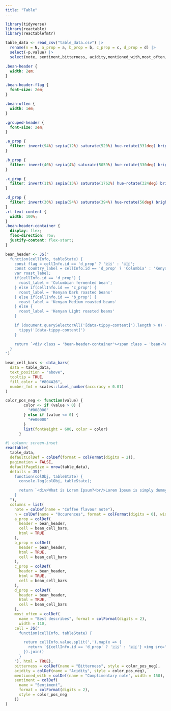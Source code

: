 ```yaml
---
title: "Table"
---
```



```r
library(tidyverse)
library(reactable)
library(reactablefmtr)
```

<script src='https://unpkg.com/popper.js@1'></script><script src='https://unpkg.com/tippy.js@5'></script>

```r
table_data <- read_csv("table_data.csv") |>
  rename(n = N, a_prop = a, b_prop = b, c_prop = c, d_prop = d) |>
  select(-p.value) |>
  select(note, sentiment,bitterness, acidity,mentioned_with,most_often,  a_prop, b_prop, c_prop, d_prop)
```


```css
.bean-header {
  width: 2em;
}

.bean-header-flag {
  font-size: 2em;
}

.bean-often {
  width: 1em;
}

.grouped-header {
  font-size: 2em;
}

.a_prop {
  filter: invert(94%) sepia(12%) saturate(520%) hue-rotate(331deg) brightness(90%) contrast(89%);
}

.b_prop {
  filter: invert(40%) sepia(4%) saturate(5059%) hue-rotate(330deg) brightness(90%) contrast(78%);
}

.c_prop {
  filter: invert(11%) sepia(15%) saturate(1762%) hue-rotate(324deg) brightness(94%) contrast(85%);
}

.d_prop {
  filter: invert(36%) sepia(54%) saturate(394%) hue-rotate(56deg) brightness(93%) contrast(90%);
}
.rt-text-content {
  width: 100%;
}
.bean-header-container {
  display: flex;
  flex-direction: row;
  justify-content: flex-start;
}
```

```r
bean_header <- JS("
  function(cellInfo, tableState) {
    const flag = cellInfo.id == 'd_prop' ? '🇨🇴' : '🇰🇪';
    const country_label = cellInfo.id == 'd_prop' ? 'Columbia' : 'Kenya';
    var roast_label;
    if(cellInfo.id == 'd_prop') {
      roast_label = 'Columbian fermented bean';
    } else if(cellInfo.id == 'c_prop') {
      roast_label = 'Kenyan Dark roasted beans'
    } else if(cellInfo.id == 'b_prop') {
      roast_label = 'Kenyan Medium roasted beans'
    } else {
      roast_label = 'Kenyan Light roasted beans'
    }

    if (document.querySelectorAll('[data-tippy-content]').length > 0) {
      tippy('[data-tippy-content]')
    }

    return `<div class = 'bean-header-container'><span class = 'bean-header-flag' data-tippy-content = '${country_label}'>${flag}</span><img src='https://www.svgrepo.com/show/493660/coffee-bean-filled-roast-brew.svg' data-tippy-content='${roast_label}' class='bean-header ${cellInfo.id}' alt = 'coffee bean'/></div>`
  }
")
```


```r
bean_cell_bars <- data_bars(
  data = table_data,
  text_position = "above",
  tooltip = TRUE,
  fill_color = "#804A26",
  number_fmt = scales::label_number(accuracy = 0.01)
)
```

```r
color_pos_neg <- function(value) {
        color <- if (value > 0) {
          "#008000"
        } else if (value <= 0) {
          "#e00000"
        }
        list(fontWeight = 600, color = color)
      }
```

```r
#| column: screen-inset
reactable(
  table_data,
  defaultColDef = colDef(format = colFormat(digits = 2)),
  pagination = FALSE,
  defaultPageSize = nrow(table_data),
  details = JS("
    function(colObj, tableState) {
      console.log(colObj, tableState);

      return `<div>What is Lorem Ipsum?<br/>Lorem Ipsum is simply dummy text of the printing and typesetting industry. Lorem Ipsum has been the industry's standard dummy text ever since the 1500s, when an unknown printer took a galley of type and scrambled it to make a type specimen book. It has survived not only five centuries, but also the leap into electronic typesetting, remaining essentially unchanged. It was popularised in the 1960s with the release of Letraset sheets containing Lorem Ipsum passages, and more recently with desktop publishing software like Aldus PageMaker including versions of Lorem Ipsum.</div>`
    }
  "),
  columns = list(
    note = colDef(name = "Coffee flavour note"),
    n = colDef(name = "Occurences", format = colFormat(digits = 0), width = 120),
    a_prop = colDef(
      header = bean_header, 
      cell = bean_cell_bars,
      html = TRUE
    ),
    b_prop = colDef(
      header = bean_header,
      html = TRUE,
      cell = bean_cell_bars
    ),
    c_prop = colDef(
      header = bean_header,
      html = TRUE,
      cell = bean_cell_bars
    ),
    d_prop = colDef(
      header = bean_header,
      html = TRUE,
      cell = bean_cell_bars
    ),
    most_often = colDef(
      name = "Best describes", format = colFormat(digits = 2),
      width = 110,
    cell = JS("
      function(cellInfo, tableState) {

        return cellInfo.value.split(',').map(x => {
          return `${cellInfo.id == 'd_prop' ? '🇨🇴' : '🇰🇪'} <img src='https://www.svgrepo.com/show/493660/coffee-bean-filled-roast-brew.svg' class='bean-often ${x}_prop' alt = 'coffe bean'/>`
        }).join()
      }
    "), html = TRUE),
    bitterness = colDef(name = "Bitterness", style = color_pos_neg),
    acidity = colDef(name = "Acidity", style = color_pos_neg),
    mentioned_with = colDef(name = "Complimentary note", width = 150),
    sentiment = colDef(
      name = "Sentiment",
      format = colFormat(digits = 2),
      style = color_pos_neg
    ))
)
```